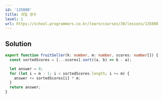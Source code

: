 ```yaml
---
id: '135808'
title: 과일 장수
level: 1
url: https://school.programmers.co.kr/learn/courses/30/lessons/135808
---
```


## Solution

```typescript showLineNumbers
export function fruitSeller(k: number, m: number, scores: number[]) {
  const sortedScores = [...scores].sort((a, b) => b - a);

  let answer = 0;
  for (let i = m - 1; i < sortedScores.length; i += m) {
    answer += sortedScores[i] * m;
  }
  return answer;
}
```
